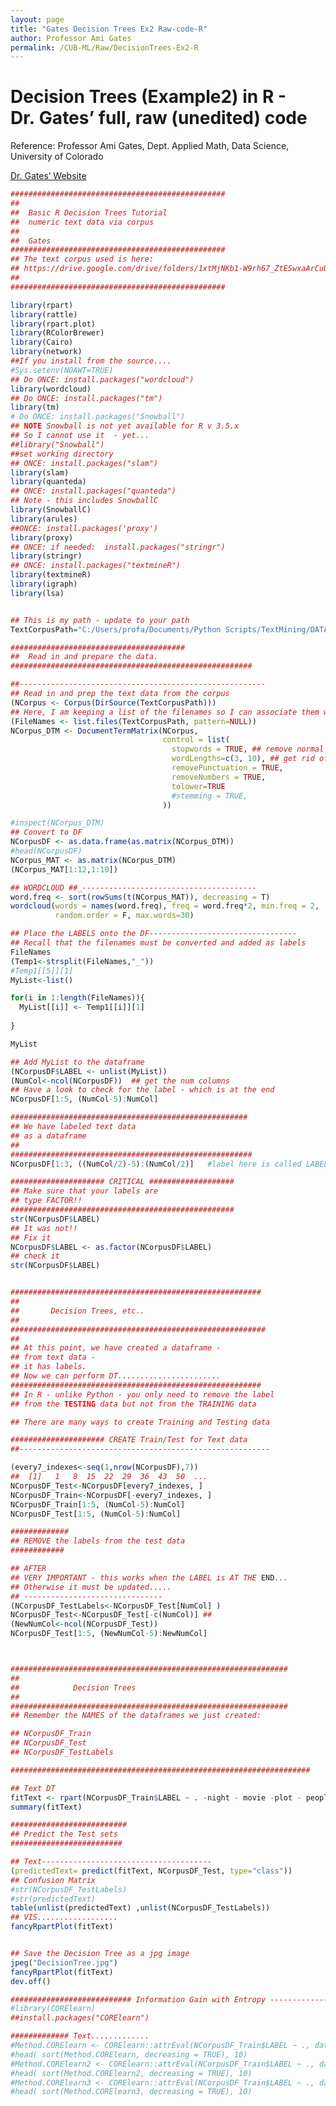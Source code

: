 ```yaml
---
layout: page
title: "Gates Decision Trees Ex2 Raw-code-R"
author: Professor Ami Gates
permalink: /CUB-ML/Raw/DecisionTrees-Ex2-R
---
```


# Decision Trees (Example2) in R - Dr. Gates' full, raw (unedited) code
Reference: Professor Ami Gates, Dept. Applied Math, Data Science, University of Colorado

[Dr. Gates' Website](https://gatesboltonanalytics.com/)

```r
################################################
## 
##  Basic R Decision Trees Tutorial 
##  numeric text data via corpus
##
##  Gates
################################################
## The text corpus used is here:
## https://drive.google.com/drive/folders/1xtMjNKb1-W9rh67_ZtESwxaArCuUbApd?usp=sharing
##
################################################

library(rpart)
library(rattle)
library(rpart.plot)
library(RColorBrewer)
library(Cairo)
library(network)
##If you install from the source....
#Sys.setenv(NOAWT=TRUE)
## Do ONCE: install.packages("wordcloud")
library(wordcloud)
## Do ONCE: install.packages("tm")
library(tm)
# Do ONCE: install.packages("Snowball")
## NOTE Snowball is not yet available for R v 3.5.x
## So I cannot use it  - yet...
##library("Snowball")
##set working directory
## ONCE: install.packages("slam")
library(slam)
library(quanteda)
## ONCE: install.packages("quanteda")
## Note - this includes SnowballC
library(SnowballC)
library(arules)
##ONCE: install.packages('proxy')
library(proxy)
## ONCE: if needed:  install.packages("stringr")
library(stringr)
## ONCE: install.packages("textmineR")
library(textmineR)
library(igraph)
library(lsa)


## This is my path - update to your path
TextCorpusPath="C:/Users/profa/Documents/Python Scripts/TextMining/DATA/Sent_Corpus"

#######################################
##  Read in and prepare the data.
######################################################

##-------------------------------------------------------
## Read in and prep the text data from the corpus
(NCorpus <- Corpus(DirSource(TextCorpusPath)))
## Here, I am keeping a list of the filenames so I can associate them with the DTM
(FileNames <- list.files(TextCorpusPath, pattern=NULL))
NCorpus_DTM <- DocumentTermMatrix(NCorpus,
                                  control = list(
                                    stopwords = TRUE, ## remove normal stopwords
                                    wordLengths=c(3, 10), ## get rid of words of len 2 or smaller or larger than 15
                                    removePunctuation = TRUE,
                                    removeNumbers = TRUE,
                                    tolower=TRUE
                                    #stemming = TRUE,
                                  ))

#inspect(NCorpus_DTM)
## Convert to DF
NCorpusDF <- as.data.frame(as.matrix(NCorpus_DTM))
#head(NCorpusDF)
NCorpus_MAT <- as.matrix(NCorpus_DTM)
(NCorpus_MAT[1:12,1:10])

## WORDCLOUD ##_---------------------------------------
word.freq <- sort(rowSums(t(NCorpus_MAT)), decreasing = T)
wordcloud(words = names(word.freq), freq = word.freq*2, min.freq = 2,
          random.order = F, max.words=30)

## Place the LABELS onto the DF---------------------------------
## Recall that the filenames must be converted and added as labels
FileNames
(Temp1<-strsplit(FileNames,"_"))
#Temp1[[5]][1]
MyList<-list()

for(i in 1:length(FileNames)){
  MyList[[i]] <- Temp1[[i]][1]
  
}

MyList

## Add MyList to the dataframe
(NCorpusDF$LABEL <- unlist(MyList))
(NumCol<-ncol(NCorpusDF))  ## get the num columns
## Have a look to check for the label - which is at the end
NCorpusDF[1:5, (NumCol-5):NumCol] 

#####################################################
## We have labeled text data
## as a dataframe
##
######################################################
NCorpusDF[1:3, ((NumCol/2)-5):(NumCol/2)]   #label here is called LABEL

##################### CRITICAL ###################
## Make sure that your labels are
## type FACTOR!!
##################################################
str(NCorpusDF$LABEL)
## It was not!!
## Fix it
NCorpusDF$LABEL <- as.factor(NCorpusDF$LABEL)
## check it
str(NCorpusDF$LABEL)


########################################################
##
##       Decision Trees, etc..
##
#########################################################
##
## At this point, we have created a dataframe - 
## from text data - 
## it has labels. 
## Now we can perform DT.......................
########################################################
## In R - unlike Python - you only need to remove the label
## from the TESTING data but not from the TRAINING data

## There are many ways to create Training and Testing data

##################### CREATE Train/Test for Text data
##--------------------------------------------------------

(every7_indexes<-seq(1,nrow(NCorpusDF),7))
##  [1]   1   8  15  22  29  36  43  50  ...
NCorpusDF_Test<-NCorpusDF[every7_indexes, ]
NCorpusDF_Train<-NCorpusDF[-every7_indexes, ]
NCorpusDF_Train[1:5, (NumCol-5):NumCol] 
NCorpusDF_Test[1:5, (NumCol-5):NumCol] 

#############
## REMOVE the labels from the test data
############

## AFTER
## VERY IMPORTANT - this works when the LABEL is AT THE END...
## Otherwise it must be updated.....
## -------------------------------
(NCorpusDF_TestLabels<-NCorpusDF_Test[NumCol] )
NCorpusDF_Test<-NCorpusDF_Test[-c(NumCol)] ##
(NewNumCol<-ncol(NCorpusDF_Test))
NCorpusDF_Test[1:5, (NewNumCol-5):NewNumCol] 



##############################################################
##
##            Decision Trees 
##
##############################################################
## Remember the NAMES of the dataframes we just created:

## NCorpusDF_Train
## NCorpusDF_Test
## NCorpusDF_TestLabels

###################################################################

## Text DT
fitText <- rpart(NCorpusDF_Train$LABEL ~ . -night - movie -plot - people, data = NCorpusDF_Train, method="class")
summary(fitText)

##########################
## Predict the Test sets
#########################

## Text--------------------------------------
(predictedText= predict(fitText, NCorpusDF_Test, type="class"))
## Confusion Matrix
#str(NCorpusDF_TestLabels)
#str(predictedText)
table(unlist(predictedText) ,unlist(NCorpusDF_TestLabels))
## VIS..................
fancyRpartPlot(fitText)


## Save the Decision Tree as a jpg image
jpeg("DecisionTree.jpg")
fancyRpartPlot(fitText)
dev.off()

########################### Information Gain with Entropy ----------------------------
#library(CORElearn)
##install.packages("CORElearn")

############# Text.............
#Method.CORElearn <- CORElearn::attrEval(NCorpusDF_Train$LABEL ~ ., data=NCorpusDF_Train,  estimator = "InfGain")
#head( sort(Method.CORElearn, decreasing = TRUE), 10)
#Method.CORElearn2 <- CORElearn::attrEval(NCorpusDF_Train$LABEL ~ ., data=NCorpusDF_Train,  estimator = "Gini")
#head( sort(Method.CORElearn2, decreasing = TRUE), 10)
#Method.CORElearn3 <- CORElearn::attrEval(NCorpusDF_Train$LABEL ~ ., data=NCorpusDF_Train,  estimator = "GainRatio")
#head( sort(Method.CORElearn3, decreasing = TRUE), 10)
```
